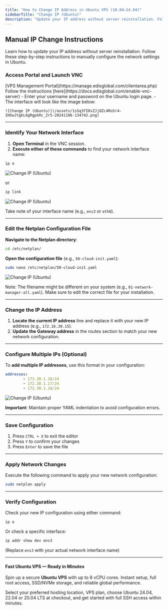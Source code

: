 ```yaml
---
title: "How to Change IP Address in Ubuntu VPS (18.04–24.04)"
sidebarTitle: "Change IP (Ubuntu)"
description: "Update your IP address without server reinstallation. Follow these step-by-step instructions to manually configure the network settings in Ubuntu."
---
```



## **Manual IP Change Instructions**

Learn how to update your IP address without server reinstallation. Follow these step-by-step instructions to manually configure the network settings in Ubuntu.

### Access Portal and Launch VNC

<Steps>
  <Step title="Log in to your">
    [VPS Management Portal](https://manage.edisglobal.com/clientarea.php)
  </Step>
  <Step title="Enable your VNC server">
    Follow the instructions [here](https://docs.edisglobal.com/enable-vnc-server)
  </Step>
  <Step title="Open VNC">
    - Enter your username and password on the Ubuntu login page.
    - The interface will look like the image below:

    ![Change IP (Ubuntu)](/assets/1sSq3fI0sZJj8Zc4RoSr4-IHXwJtgkL6gRgpkRc_Zr5-20241106-134742.png)
  </Step>
</Steps>

---

### Identify Your Network Interface

1. **Open Terminal** in the VNC session.
2. **Execute either of these commands** to find your network interface name:

```bash
ip a
```

![Change IP (Ubuntu)](/assets/1sSq3fI0sZJj8Zc4RoSr4-ReshjXd-8lmIVKifToQ0M-20241106-134551.png)

or

```bash
ip link
```

![Change IP (Ubuntu)](/assets/1sSq3fI0sZJj8Zc4RoSr4-kRjVlbM0BZZUbByalaeJ8-20241106-134849.png)

Take note of your interface name (e.g., `ens3` or `eth0`).

---

### Edit the Netplan Configuration File

**Navigate to the Netplan directory**:

```bash
cd /etc/netplan/
```

**Open the configuration file** (e.g., `50-cloud-init.yaml`):

```bash
sudo nano /etc/netplan/50-cloud-init.yaml
```

![Change IP (Ubuntu)](/assets/1sSq3fI0sZJj8Zc4RoSr4-E9BdohFiajf-v7_GDh5FM-20241106-134922.png)

Note: The filename might be different on your system (e.g., `01-network-manager-all.yaml`). Make sure to edit the correct file for your installation.

---

### Change the IP Address

1. **Locate the current IP address** line and replace it with your new IP address (e.g., `172.16.30.15`).
2. **Update the Gateway address** in the routes section to match your new network configuration.

---

### Configure Multiple IPs (Optional)

To **add multiple IP addresses**, use this format in your configuration:

```yaml
addresses:
        - 172.30.1.16/24
        - 172.30.1.17/24
        - 172.30.1.18/24
```

![Change IP (Ubuntu)](/assets/1sSq3fI0sZJj8Zc4RoSr4-GAWaDZQs40EA2dwmpDgoQ-20241106-134952.png)

**Important**: Maintain proper YAML indentation to avoid configuration errors.

---

### Save Configuration

1. Press `CTRL + X` to exit the editor
2. Press `Y` to confirm your changes
3. Press `Enter` to save the file

---

### Apply Network Changes

Execute the following command to apply your new network configuration:

```bash
sudo netplan apply
```

---

### Verify Configuration

Check your new IP configuration using either command:

```bash
ip a
```

Or check a specific interface:

```bash
ip addr show dev ens3
```

(Replace `ens3` with your actual network interface name)

---

#### Fast Ubuntu VPS — Ready in Minutes

Spin up a secure **Ubuntu VPS** with up to 8 vCPU cores. Instant setup, full root access, SSD/NVMe storage, and reliable global performance.

Select your preferred hosting location, VPS plan, choose Ubuntu 24.04, 22.04 or 20.04 LTS at checkout, and get started with full SSH access within minutes.

<CtaButton label="Launch Ubuntu VPS" link="https://www.edisglobal.com/#start-now" />
